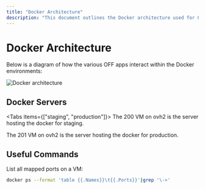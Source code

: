 ```yaml
---
title: "Docker Architecture"
description: "This document outlines the Docker architecture used for Open Food Facts applications, illustrating how various apps interact within Docker environments. It details the setup for both staging and production Docker servers and provides useful commands for managing Docker."
---
```



# Docker Architecture

Below is a diagram of how the various OFF apps interact within the Docker environments:

![Docker architecture](../img/docker_arch.png)

## Docker Servers

<Tabs items={["staging", "production"]}>
<Tab value="staging">
<Card title="VM 200 on ovh2">
The 200 VM on ovh2 is the server hosting the docker for staging.
</Card>
</Tab>

<Tab value="production">
<Card title="VM 201 on ovh2">
The 201 VM on ovh2 is the server hosting the docker for production.
</Card>
</Tab>
</Tabs>

## Useful Commands

<Callout type="info">
List all mapped ports on a VM:

```bash title="List Docker Port Mappings"
docker ps --format 'table {{.Names}}\t{{.Ports}}'|grep '\->'
```
</Callout>